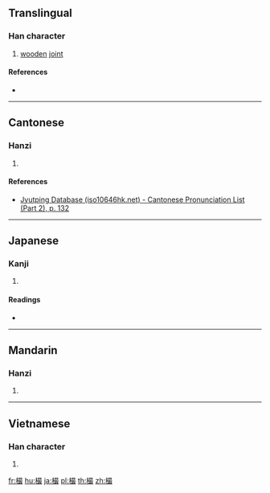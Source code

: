 ==Translingual==

===Han character===
{{Han char|rn=75|rad=木|as=12|sn=16|four=|canj=DASE|ids=⿰木最}}

# [[wooden]] [[joint]]

====References====
* {{Han ref|kx=0551.240|dkj=15491|hdz=21291.080|uh=6A36|ud=27190}}

----

==Cantonese==

===Hanzi===
{{yue-hanzi|jyut=[[zeoi1]]|y=jeui1}}

# {{defn|lang=yue|sort=木12}}

====References====
*[http://www.iso10646hk.net/jp/document/download.jsp Jyutping Database (iso10646hk.net) - Cantonese Pronunciation List (Part 2), p. 132]

----

==Japanese==

===Kanji===
{{ja-kanji|grade=|rs=木12}}

# {{defn|lang=ja|sort=木12}}

====Readings====
* {{ja-readings|on=[[さい]] (sai)|kun=[[ふし]] (fushi)}}

----

==Mandarin==

===Hanzi===
{{cmn-hanzi|pin=[[zuī]] ([[zui1]])|wg=tsui<sup>1</sup>}}

# {{defn|lang=cmn|sort=木12}}

----

==Vietnamese==

===Han character===
{{vi-readings|rs=木12| hanviet = chuối}}

# {{defn|lang=vi|sort=木12}}

[[fr:樶]]
[[hu:樶]]
[[ja:樶]]
[[pl:樶]]
[[th:樶]]
[[zh:樶]]